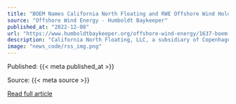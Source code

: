 ```yaml
---
title: "BOEM Names California North Floating and RWE Offshore Wind Holdings as Provisional Winners of Two Offshore Wind Leases Off the Humboldt Coast"
source: "Offshore Wind Energy - Humboldt Baykeeper"
published_at: "2022-12-08"
url: "https://www.humboldtbaykeeper.org/offshore-wind-energy/1637-boem-names-california-north-floating-and-rwe-offshore-wind-holdings-as-provisional-winners-of-two-offshore-wind-leases-off-the-humboldt-coast-2"
description: "California North Floating, LLC, a subsidiary of Copenhagen Infrastructure Partners, and RWE Offshore Wind Holdings, LLC, a German multinational energy company, placed the winning bids for two lease areas in the Humboldt Wind Energy Area (WEA), which spans more than 132,000 acres approximately 20 miles west of Eureka.When the auction ended just before noon today, the swath of watery real estate went for more than $331.5 million, with California North Floating, LLC bidding $173.8 million for 69,031 acres and RWE Offshore Wind Holdings, LLC bidding 63,338 acres for $157.7 million.Now that the provisional winners have been announced, BOEM will return the non-winners’ bid deposits and the Department of Justice will initiate an antitrust review of the auction. All winners are considered provisional until they sign the lease, provide financial assurance and pay any outstanding balance of their bid.Read More"
image: "news_code/rss_img.png"
---
```



  Published: {{< meta published_at >}}
  

  Source: {{< meta source >}}
  

  [Read full article]({{< meta url >}})
  

